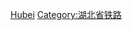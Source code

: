 {{commonscat|Train stations in Hubei}}
[[Category:中國大陸各行政區鐵路車站|Hubei]]
[[Category:湖北省铁路|Category:湖北省铁路]]